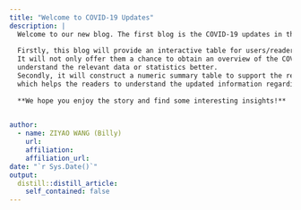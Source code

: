 ```yaml
---
title: "Welcome to COVID-19 Updates"
description: |
  Welcome to our new blog. The first blog is the COVID-19 updates in the United States. 
  
  Firstly, this blog will provide an interactive table for users/readers to explore the relevant information by themselves. 
  It will not only offer them a chance to obtain an overview of the COVID-19 circumstance in the US but also
  understand the relevant data or statistics better. 
  Secondly, it will construct a numeric summary table to support the related story 
  which helps the readers to understand the updated information regarding COVID-19 in the US comprehensively.
  
  **We hope you enjoy the story and find some interesting insights!**

  
author:
  - name: ZIYAO WANG (Billy)
    url: 
    affiliation: 
    affiliation_url: 
date: "`r Sys.Date()`"
output:
  distill::distill_article:
    self_contained: false
---
```





